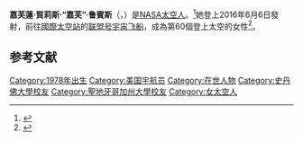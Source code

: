{{Expand English}}

{{Infobox astronaut
| name          =Kathleen Rubins
| image         =Kathleen Rubins portrait.jpg
| type          =[[NASA|NASA]][[太空人|太空人]]
| status        =Active
| nationality   =[[美國|美國]]
| birth_date    ={{Birth date and age|1978|10|14}}
| birth_place   =美國[[康涅狄格州|康涅狄格州]]的{{le|法明頓|Farmington, Connecticut}}
| occupation    =[[微生物學|微生物學家]]
| selection     ={{le|NASA Astronaut Group 20|2009 NASA Group 20}}
| space_time    =  115d 02h 22m 
| evas          = 2
| eva_time      = 12小時46分
| mission       = {{le|Soyuz MS-01|Soyuz MS-01}}（{{le|遠征48|Expedition 48}}）<!--/[[Expedition_49|49]])-->
| insignia      =[[File:ISS_Expedition_48_Patch.png|35px]] <!--[[File:ISS_Expedition_49_Patch.png|35px]]-->
}}
'''嘉芙蓮·賀莉斯·“嘉芙”·鲁賓斯'''（{{lang-en|Kathleen Hallisey "Kate" Rubins}}，{{bd|1978年|10月14日}}）是[[美國太空總署|NASA]][[太空人|太空人]]。<ref name="newclass">{{Cite web|url=http://www.nasa.gov/astronauts/ascans2009.html|title=NASA Selects New Astronauts for Future Space Exploration|accessdate=June 29, 2009|date=June 29, 2009|last=NASA HQ|publisher=[[NASA|NASA]]|archive-date=2009-08-01|archive-url=https://web.archive.org/web/20090801162824/http://www.nasa.gov/astronauts/ascans2009.html|dead-url=no}}</ref>她登上2016年6月6日發射，前往[[國際太空站|國際太空站]]的[[联盟号宇宙飞船|联盟号宇宙飞船]]，成為第60個登上太空的女性<ref name="Pearlman">{{Cite web |url=http://www.space.com/33355-kate-rubins-60th-woman-in-space.html |title="Station-Bound NASA Astronaut is the 60th Woman to Fly into Space" |accessdate=2016-10-24 |archive-date=2020-11-08 |archive-url=https://web.archive.org/web/20201108093908/https://www.space.com/33355-kate-rubins-60th-woman-in-space.html |dead-url=no }}</ref>。

==参考文献==
{{reflist}}
{{NASA第二十组宇航员}}
{{美國人小作品}}
{{DEFAULTSORT: Rubins, Kathleen}}
[[Category:1978年出生|Category:1978年出生]]
[[Category:美国宇航员|Category:美国宇航员]]
[[Category:在世人物|Category:在世人物]]
[[Category:史丹佛大學校友|Category:史丹佛大學校友]]
[[Category:聖地牙哥加州大學校友|Category:聖地牙哥加州大學校友]]
[[Category:女太空人|Category:女太空人]]